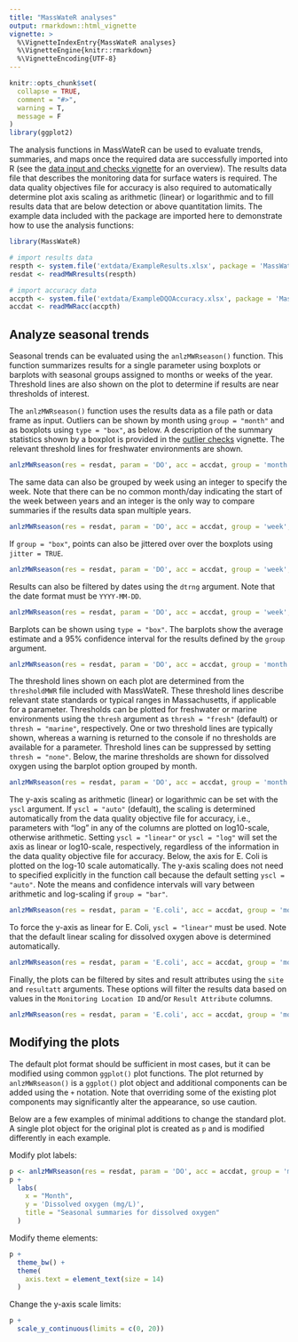 ```yaml
---
title: "MassWateR analyses"
output: rmarkdown::html_vignette
vignette: >
  %\VignetteIndexEntry{MassWateR analyses}
  %\VignetteEngine{knitr::rmarkdown}
  %\VignetteEncoding{UTF-8}
---
```


```r
knitr::opts_chunk$set(
  collapse = TRUE,
  comment = "#>", 
  warning = T, 
  message = F
)
library(ggplot2)
```

The analysis functions in MassWateR can be used to evaluate trends, summaries, and maps once the required data are successfully imported into R (see the [data input and checks vignette](https://massbays-tech.github.io/MassWateR/articles/datainput.html) for an overview).  The results data file that describes the monitoring data for surface waters is required.  The data quality objectives file for accuracy is also required to automatically determine plot axis scaling as arithmetic (linear) or logarithmic and to fill results data that are below detection or above quantitation limits. The example data included with the package are imported here to demonstrate how to use the analysis functions:

```r
library(MassWateR)

# import results data
respth <- system.file('extdata/ExampleResults.xlsx', package = 'MassWateR')
resdat <- readMWRresults(respth)

# import accuracy data
accpth <- system.file('extdata/ExampleDQOAccuracy.xlsx', package = 'MassWateR')
accdat <- readMWRacc(accpth)
```

## Analyze seasonal trends

Seasonal trends can be evaluated using the `anlzMWRseason()` function.  This function summarizes results for a single parameter using boxplots or barplots with seasonal groups assigned to months or weeks of the year.  Threshold lines are also shown on the plot to determine if results are near thresholds of interest.

The `anlzMWRseason()` function uses the results data as a file path or data frame as input. Outliers can be shown by month using `group = "month"` and as boxplots using `type = "box"`, as below.  A description of the summary statistics shown by a boxplot is provided in the [outlier checks](https://massbays-tech.github.io/MassWateR/articles/outlierchecks.html) vignette.  The relevant threshold lines for freshwater environments are shown.  

```r
anlzMWRseason(res = resdat, param = 'DO', acc = accdat, group = 'month', type = 'box')
```

The same data can also be grouped by week using an integer to specify the week. Note that there can be no common month/day indicating the start of the week between years and an integer is the only way to compare summaries if the results data span multiple years. 

```r
anlzMWRseason(res = resdat, param = 'DO', acc = accdat, group = 'week', type = 'box')
```

If `group = "box"`, points can also be jittered over over the boxplots using `jitter = TRUE`.

```r
anlzMWRseason(res = resdat, param = 'DO', acc = accdat, group = 'week', type = 'box', jitter = TRUE)
```

Results can also be filtered by dates using the `dtrng` argument. Note that the date format must be `YYYY-MM-DD`. 

```r
anlzMWRseason(res = resdat, param = 'DO', acc = accdat, group = 'week', type = 'box', dtrng = c('2021-05-01', '2021-07-31'))
```

Barplots can be shown using `type = "box"`.  The barplots show the average estimate and a 95% confidence interval for the results defined by the `group` argument.  

```r
anlzMWRseason(res = resdat, param = 'DO', acc = accdat, group = 'month', type = 'bar')
```

The threshold lines shown on each plot are determined from the `thresholdMWR` file included with MassWateR.  These threshold lines describe relevant state standards or typical ranges in Massachusetts, if applicable for a parameter. Thresholds can be plotted for freshwater or marine environments using the `thresh` argument as `thresh = "fresh"` (default) or `thresh = "marine"`, respectively.  One or two threshold lines are typically shown, whereas a warning is returned to the console if no thresholds are available for a parameter. Threshold lines can be suppressed by setting `thresh = "none"`. Below, the marine thresholds are shown for dissolved oxygen using the barplot option grouped by month. 

```r
anlzMWRseason(res = resdat, param = 'DO', acc = accdat, group = 'month', type = 'bar', thresh = 'marine')
```

The y-axis scaling as arithmetic (linear) or logarithmic can be set with the `yscl` argument.  If `yscl = "auto"` (default), the scaling is  determined automatically from the data quality objective file for accuracy, i.e., parameters with "log" in any of the columns are plotted on log10-scale, otherwise arithmetic. Setting `yscl = "linear"` or `yscl = "log"` will set the axis as linear or log10-scale, respectively, regardless of the information in the data quality objective file for accuracy. Below, the axis for E. Coli is plotted on the log-10 scale automatically.  The y-axis scaling does not need to specified explicitly in the function call because the default setting `yscl = "auto"`.  Note the means and confidence intervals will vary between arithmetic and log-scaling if `group = "bar"`.

```r
anlzMWRseason(res = resdat, param = 'E.coli', acc = accdat, group = 'month')
```

To force the y-axis as linear for E. Coli, `yscl = "linear"` must be used. Note that the default linear scaling for dissolved oxygen above is determined automatically.

```r
anlzMWRseason(res = resdat, param = 'E.coli', acc = accdat, group = 'month', yscl = 'linear')
```

Finally, the plots can be filtered by sites and result attributes using the `site` and `resultatt` arguments. These options will filter the results data based on values in the `Monitoring Location ID` and/or `Result Attribute` columns. 

```r
anlzMWRseason(res = resdat, param = 'E.coli', acc = accdat, group = 'month', site = 'ABT-077', resultatt = 'Dry')
```

## Modifying the plots

The default plot format should be sufficient in most cases, but it can be modified using common `ggplot()` plot functions.  The plot returned by `anlzMWRseason()` is a `ggplot()` plot object and additional components can be added using the `+` notation. Note that overriding some of the existing plot components may significantly alter the appearance, so use caution. 

Below are a few examples of minimal additions to change the standard plot. A single plot object for the original plot is created as `p` and is modified differently in each example. 

Modify plot labels: 

```r
p <- anlzMWRseason(res = resdat, param = 'DO', acc = accdat, group = 'month')
p +
  labs(
    x = "Month", 
    y = 'Dissolved oxygen (mg/L)', 
    title = "Seasonal summaries for dissolved oxygen"
  )
```

Modify theme elements:

```r
p + 
  theme_bw() +
  theme(
    axis.text = element_text(size = 14)
  )
```

Change the y-axis scale limits:

```r
p + 
  scale_y_continuous(limits = c(0, 20))
```

